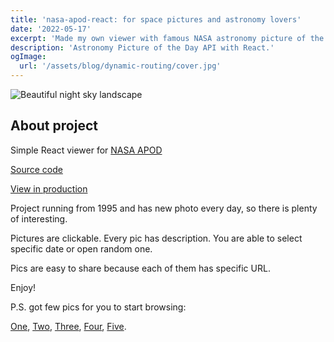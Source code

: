 ```yaml
---
title: 'nasa-apod-react: for space pictures and astronomy lovers'
date: '2022-05-17'
excerpt: 'Made my own viewer with famous NASA astronomy picture of the day API'
description: 'Astronomy Picture of the Day API with React.'
ogImage:
  url: '/assets/blog/dynamic-routing/cover.jpg'
---
```


![Beautiful night sky landscape](/assets/blog/nasa-apod-react/sky.png)

## About project

Simple React viewer for [NASA APOD](https://apod.nasa.gov/apod/)

[Source code](https://github.com/tatarianBarbarian/nasa-apod-react)

[View in production](https://fk-apod-react.netlify.app/)

Project running from 1995 and has new photo every day, so there is plenty of interesting.

Pictures are clickable. Every pic has description. You are able to select specific date or open random one.

Pics are easy to share because each of them has specific URL.

Enjoy!

P.S. got few pics for you to start browsing:

[One](https://fk-apod-react.netlify.app/2022-05-16),
[Two](https://fk-apod-react.netlify.app/2022-05-15),
[Three](https://fk-apod-react.netlify.app/2018-07-07),
[Four](https://fk-apod-react.netlify.app/2014-10-18),
[Five](https://fk-apod-react.netlify.app/2019-09-11).

